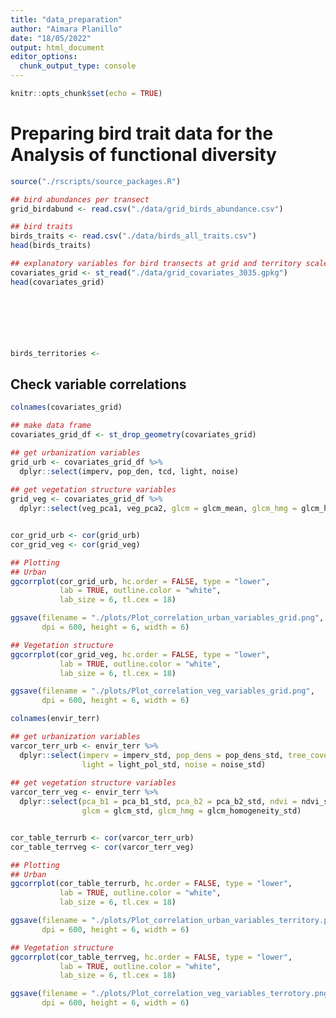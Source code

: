 ```yaml
---
title: "data_preparation"
author: "Aimara Planillo"
date: "18/05/2022"
output: html_document
editor_options: 
  chunk_output_type: console
---
```


```r
knitr::opts_chunk$set(echo = TRUE)
```

# Preparing bird trait data for the Analysis of functional diversity




```r
source("./rscripts/source_packages.R")
```

```r
## bird abundances per transect
grid_birdabund <- read.csv("./data/grid_birds_abundance.csv")

## bird traits
birds_traits <- read.csv("./data/birds_all_traits.csv")
head(birds_traits)

## explanatory variables for bird transects at grid and territory scales
covariates_grid <- st_read("./data/grid_covariates_3035.gpkg")
head(covariates_grid)





  

birds_territories <- 


```

## Check variable correlations
```r
colnames(covariates_grid)

## make data frame
covariates_grid_df <- st_drop_geometry(covariates_grid)

## get urbanization variables
grid_urb <- covariates_grid_df %>% 
  dplyr::select(imperv, pop_den, tcd, light, noise)  
  
## get vegetation structure variables
grid_veg <- covariates_grid_df %>% 
  dplyr::select(veg_pca1, veg_pca2, glcm = glcm_mean, glcm_hmg = glcm_homogeneity)  


cor_grid_urb <- cor(grid_urb)
cor_grid_veg <- cor(grid_veg)

## Plotting
## Urban
ggcorrplot(cor_grid_urb, hc.order = FALSE, type = "lower",
           lab = TRUE, outline.color = "white", 
           lab_size = 6, tl.cex = 18)

ggsave(filename = "./plots/Plot_correlation_urban_variables_grid.png",
       dpi = 600, height = 6, width = 6)

## Vegetation structure
ggcorrplot(cor_grid_veg, hc.order = FALSE, type = "lower",
           lab = TRUE, outline.color = "white", 
           lab_size = 6, tl.cex = 18)

ggsave(filename = "./plots/Plot_correlation_veg_variables_grid.png",
       dpi = 600, height = 6, width = 6)
```

```r
colnames(envir_terr)

## get urbanization variables
varcor_terr_urb <- envir_terr %>% 
  dplyr::select(imperv = imperv_std, pop_dens = pop_dens_std, tree_cover = tcd_std, 
                light = light_pol_std, noise = noise_std)  
  
## get vegetation structure variables
varcor_terr_veg <- envir_terr %>%
  dplyr::select(pca_b1 = pca_b1_std, pca_b2 = pca_b2_std, ndvi = ndvi_std, 
                glcm = glcm_std, glcm_hmg = glcm_homogeneity_std)  


cor_table_terrurb <- cor(varcor_terr_urb)
cor_table_terrveg <- cor(varcor_terr_veg)

## Plotting
## Urban
ggcorrplot(cor_table_terrurb, hc.order = FALSE, type = "lower",
           lab = TRUE, outline.color = "white", 
           lab_size = 6, tl.cex = 18)

ggsave(filename = "./plots/Plot_correlation_urban_variables_territory.png",
       dpi = 600, height = 6, width = 6)

## Vegetation structure
ggcorrplot(cor_table_terrveg, hc.order = FALSE, type = "lower",
           lab = TRUE, outline.color = "white", 
           lab_size = 6, tl.cex = 18)

ggsave(filename = "./plots/Plot_correlation_veg_variables_terrotory.png",
       dpi = 600, height = 6, width = 6)
```




